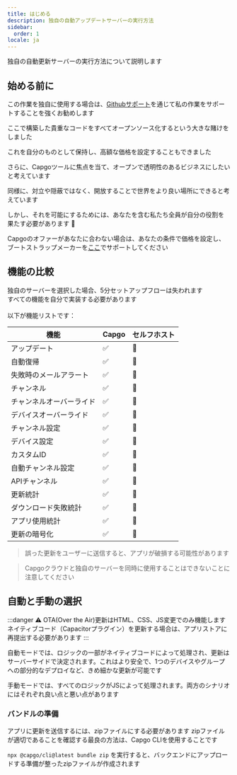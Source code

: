 ```yaml
---
title: はじめる
description: 独自の自動アップデートサーバーの実行方法
sidebar:
  order: 1
locale: ja
---
```



独自の自動更新サーバーの実行方法について説明します

## 始める前に

この作業を独自に使用する場合は、[Githubサポート](https://github.com/sponsors/riderx/)を通じて私の作業をサポートすることを強くお勧めします

ここで構築した貴重なコードをすべてオープンソース化するという大きな賭けをしました

これを自分のものとして保持し、高額な価格を設定することもできました

さらに、Capgoツールに焦点を当て、オープンで透明性のあるビジネスにしたいと考えています

同様に、対立や隠蔽ではなく、開放することで世界をより良い場所にできると考えています

しかし、それを可能にするためには、あなたを含む私たち全員が自分の役割を果たす必要があります 🥹

Capgoのオファーがあなたに合わない場合は、あなたの条件で価格を設定し、ブートストラップメーカーを[ここ](https://github.com/sponsors/riderx/)でサポートしてください

## 機能の比較

独自のサーバーを選択した場合、5分セットアップフローは失われます\
すべての機能を自分で実装する必要があります\
\
以下が機能リストです：

| 機能                     | Capgo | セルフホスト |
| ------------------------ | ----- | ------------ |
| アップデート             | ✅     | 🚧           |
| 自動復帰                 | ✅     | 🚧           |
| 失敗時のメールアラート   | ✅     | 🚧           |
| チャンネル               | ✅     | 🚧           |
| チャンネルオーバーライド | ✅     | 🚧           |
| デバイスオーバーライド   | ✅     | 🚧           |
| チャンネル設定           | ✅     | 🚧           |
| デバイス設定             | ✅     | 🚧           |
| カスタムID               | ✅     | 🚧           |
| 自動チャンネル設定       | ✅     | 🚧           |
| APIチャンネル            | ✅     | 🚧           |
| 更新統計                 | ✅     | 🚧           |
| ダウンロード失敗統計     | ✅     | 🚧           |
| アプリ使用統計           | ✅     | 🚧           |
| 更新の暗号化             | ✅     | 🚧           |

> 誤った更新をユーザーに送信すると、アプリが破損する可能性があります

> Capgoクラウドと独自のサーバーを同時に使用することはできないことに注意してください

## 自動と手動の選択

:::danger
⚠️ OTA(Over the Air)更新はHTML、CSS、JS変更でのみ機能します\
ネイティブコード（Capacitorプラグイン）を更新する場合は、アプリストアに再提出する必要があります
:::

自動モードでは、ロジックの一部がネイティブコードによって処理され、更新はサーバーサイドで決定されます。これはより安全で、1つのデバイスやグループへの部分的なデプロイなど、きめ細かな更新が可能です

手動モードでは、すべてのロジックがJSによって処理されます。両方のシナリオにはそれぞれ良い点と悪い点があります

### バンドルの準備

アプリに更新を送信するには、zipファイルにする必要があります
zipファイルが適切であることを確認する最良の方法は、Capgo CLIを使用することです

`npx @capgo/cli@latest bundle zip` を実行すると、バックエンドにアップロードする準備が整ったzipファイルが作成されます

<LinkCard
	title="自動更新"
	href="/docs/self-hosted/auto-update/"
/>

<LinkCard
	title="手動"
	href="/docs/self-hosted/manual/"
/>

